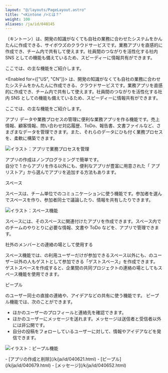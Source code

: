 ```yaml
---
layout: "@/layouts/PageLayout.astro"
title: "<Kintone />とは？"
weight: 100
aliases: /ja/id/040145
---
```



<Enabled for="JP">
  <Kintone />（キントーン）は、開発の知識がなくても自社の業務に合わせたシステムをかんたんに作成できる、サイボウズのクラウドサービスです。業務アプリを直感的に作成でき、チーム内で共有して使えます。社員間のつながりを活性化する社内 SNS としての機能も備えているため、スピーディーに情報共有ができます。

  ここでは、<Kintone />の主な機能をご紹介します。
</Enabled>

<Enabled for={["US", "CN"]}>
  <Kintone />は、開発の知識がなくても自社の業務に合わせたシステムをかんたんに作成できる、クラウドサービスです。業務アプリを直感的に作成でき、チーム内で共有して使えます。社員間のつながりを活性化する社内 SNS としての機能も備えているため、スピーディーに情報共有ができます。

  ここでは、<Kintone />の主な機能をご紹介します。
</Enabled>

<Heading id="start_whatskintone_10">アプリ</Heading>
データや業務プロセスの管理に便利な業務アプリを作る機能です。売上情報、顧客情報、問い合わせ対応履歴、ToDo、報告書、文書ファイルなど、さまざまなデータを管理できます。また、それらのデータにひも付く業務プロセスを、柔軟に構築できます。

![イラスト：アプリで業務プロセスを管理](/k/kintone/img-ja/whatskintone_img01.png)

アプリの作成はノンプログラミングで簡単です。  
自分で 1 からアプリを作る以外にも、便利なアプリが豊富に用意された「<Kintone /> アプリストア」から選んでアプリを追加する方法もあります。

<Heading id="start_whatskintone_20">スペース</Heading>

スペースは、チーム単位でのコミュニケーションに使う機能です。参加者を選んでスペースを作り、参加者同士で議論したり、情報を共有したりできます。

![イラスト：スペース機能](/k/kintone/img-ja/whatskintone_img02.png)

スペースには、そのスペースに関連付けたアプリを作成できます。スペース内でのチームのやりとりに必要な情報、文書や ToDo などを、アプリで管理できます。

<Heading level={3} id="start_whatskintone_2010">社外のメンバーとの連絡の場として使用する</Heading>

スペース機能では、<Kintone />の利用ユーザーだけが参加できるスペース以外にも、<Kintone />のユーザー以外の人もゲストとして参加できる「ゲストスペース」を作成できます。  
ゲストスペースを作成すると、企業間の共同プロジェクトの連絡の場としてもスペース機能を使用できます。

<Heading id="start_whatskintone_30">ピープル</Heading>

<Kintone /> のユーザー同士の直接の連絡や、アイデアなどの共有に使う機能です。 ピープル機能では、次のことができます。

- ほかのユーザーのプロフィールと連絡先を確認できます。
- ほかのユーザーにメッセージを送れます。メッセージは送信者と受信者以外には非公開です。
- 自分の投稿をフォローしているユーザーに対して、情報やアイデアなどを発信できます。

![イラスト：ピープル機能](/k/kintone/img-ja/whatskintone_img03.png)

<Reference>
- [アプリの作成と削除](/k/ja/id/040621.html)
- [ピープル](/k/ja/id/040679.html)
- [メッセージ](/k/ja/id/040652.html)
</Reference>